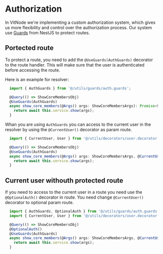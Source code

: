 # Authorization

In VitNode we're implementing a custom authorization system, which gives us more flexibility and control over the authorization process. Our system use [Guards](https://docs.nestjs.com/guards) from NestJS to protect routes.

## Portected route

To protect a route, you need to add the `@UseGuards(AuthGuards)` decorator to the route handler. This will make sure that the user is authenticated before accessing the route.

Here is an example for resolver:

```typescript
  import { AuthGuards } from '@/utils/guards/auth.guards';

  @Query(() => ShowCoreMembersObj)
  @UseGuards(AuthGuards)
  async show_core_members(@Args() args: ShowCoreMembersArgs): Promise<ShowCoreMembersObj> {
    return await this.service.show(args);
  }
```

Whan you are using `AuthGuards` you can access to the current user in the resolver by using the `@CurrentUser()` decorator as param route.

```typescript
  import { CurrentUser, User } from '@/utils/decorators/user.decorator';

  @Query(() => ShowCoreMembersObj)
  @UseGuards(AuthGuards)
  async show_core_members(@Args() args: ShowCoreMembersArgs, @CurrentUser() user: User): Promise<ShowCoreMembersObj> {
    return await this.service.show(args);
  }
```

## Current user withouth protected route

If you need to access to the current user in a route you need use the `@OptionalAuth()` decorator in route. You need change `@CurrentUser()` decorator to optional param route.

```typescript
  import { AuthGuards, OptionalAuth } from '@/utils/guards/auth.guards';
  import { CurrentUser, User } from '@/utils/decorators/user.decorator';

  @Query(() => ShowCoreMembersObj)
  @OptionalAuth()
  @UseGuards(AuthGuards)
  async show_core_members(@Args() args: ShowCoreMembersArgs, @CurrentUser() user?: User): Promise<ShowCoreMembersObj> {
    return await this.service.show(args);
  }
```
